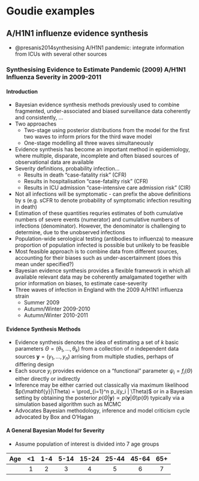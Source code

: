 # Goudie examples

## A/H1N1 influenze evidence synthesis

* @presanis2014synthesising A/H1N1 pandemic: integrate information from ICUs with several other sources

### Synthesising Evidence to Estimate Pandemic (2009) A/H1N1 Influenza Severity in 2009-2011

#### Introduction

* Bayesian evidence synthesis methods previously used to combine fragmented, under-associated and biased surveillance data coherently and consistently, ...
* Two approaches
    + Two-stage using posterior distributions from the model for the first two waves to inform priors for the third wave model
    + One-stage modelling all three waves simultaneously
* Evidence synthesis has become an important method in epidemiology, where multiple, disparate, incomplete and often biased sources of observational data are available
* Severity definitions, probability infection...
    + Results in death "case-fatality risk" (CFR)
    + Results in hospitalisation "case-fatality risk" (CFR)
    + Results in ICU admission "case-intensive care admission risk" (CIR)
* Not all infections will be symptomatic - can prefix the above definitions by s (e.g. sCFR to denote probability of symptomatic infection resulting in death)
* Estimation of these quantities requries estimates of both cumulative numbers of severe events (numerator) and cumulative numbers of infections (denominator). However, the denominator is challenging to determine, due to the unobserved infections
* Population-wide serological testing (antibodies to influenza) to measure proportion of population infected is possible but unlikely to be feasible
* Most feasible approach is to combine data from different sources, accounting for their biases such as under-ascertainment (does this mean under specified?)
* Bayesian evidence synthesis provides a flexible framework in which all available relevant data may be coherently amalgamated together with prior information on biases, to estimate case-severity
* Three waves of infection in England with the 2009 A/H1N1 influenza strain
    + Summer 2009
    + Autumn/Winter 2009-2010
    + Autumn/Winter 2010-2011
    
#### Evidence Synthesis Methods

* Evidence synthesis denotes the idea of estimating a set of $k$ basic parameters $\Theta = (\theta_1, \ldots, \theta_k)$ from a collection of $n$ independent data sources $\mathbf{y} = (y_1, \ldots, y_n)$ arrising from multiple studies, perhaps of differing design
* Each source $y_i$ provides evidence on a "functional" parameter $\psi_i = f_i(\Theta)$ either directly or indirectly
* Inference may be either carried out classically via maximum likelihood $p(\mathbf{y}|\Theta) = \prod_{i=1}^n p_i(y_i | \Theta)$ or in a Bayesian setting by obtaining the posterior $p(\Theta | \mathbf{y}) \propto p(\mathbf{y}|\Theta) p(\Theta)$ typically via a simulation based algorithm such as MCMC
* Advocates Bayesian methodology, inference and model criticism cycle advocated by Box and O'Hagan

#### A General Bayesian Model for Severity

* Assume population of interest is divided into 7 age groups

| Age | <1 |  1-4 | 5-14 | 15-24 | 25-44 | 45-64 | 65+ |
|-----|:--:|:----:|:----:|:-----:|:-----:|:-----:|:---:|
|     | 1  |  2   |  3   |   4   |   5   |   6   |  7  |


